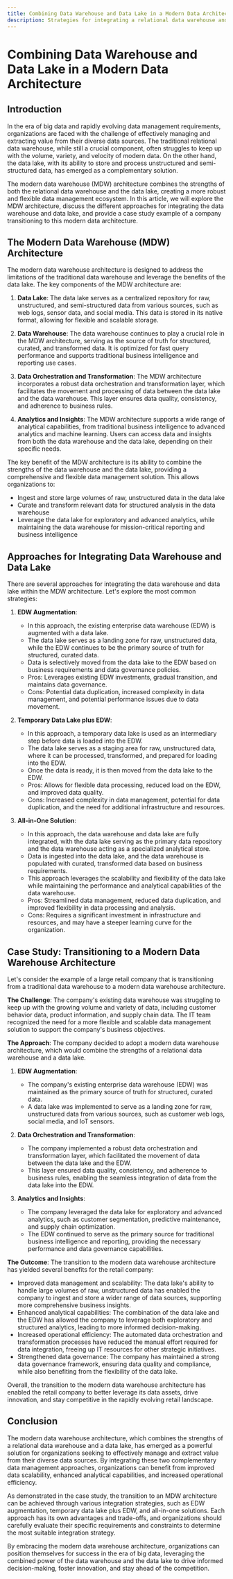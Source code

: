 ```yaml
---
title: Combining Data Warehouse and Data Lake in a Modern Data Architecture
description: Strategies for integrating a relational data warehouse and data lake
---
```


# Combining Data Warehouse and Data Lake in a Modern Data Architecture

## Introduction

In the era of big data and rapidly evolving data management requirements, organizations are faced with the challenge of effectively managing and extracting value from their diverse data sources. The traditional relational data warehouse, while still a crucial component, often struggles to keep up with the volume, variety, and velocity of modern data. On the other hand, the data lake, with its ability to store and process unstructured and semi-structured data, has emerged as a complementary solution. 

The modern data warehouse (MDW) architecture combines the strengths of both the relational data warehouse and the data lake, creating a more robust and flexible data management ecosystem. In this article, we will explore the MDW architecture, discuss the different approaches for integrating the data warehouse and data lake, and provide a case study example of a company transitioning to this modern data architecture.

## The Modern Data Warehouse (MDW) Architecture

The modern data warehouse architecture is designed to address the limitations of the traditional data warehouse and leverage the benefits of the data lake. The key components of the MDW architecture are:

1. **Data Lake**: The data lake serves as a centralized repository for raw, unstructured, and semi-structured data from various sources, such as web logs, sensor data, and social media. This data is stored in its native format, allowing for flexible and scalable storage.

2. **Data Warehouse**: The data warehouse continues to play a crucial role in the MDW architecture, serving as the source of truth for structured, curated, and transformed data. It is optimized for fast query performance and supports traditional business intelligence and reporting use cases.

3. **Data Orchestration and Transformation**: The MDW architecture incorporates a robust data orchestration and transformation layer, which facilitates the movement and processing of data between the data lake and the data warehouse. This layer ensures data quality, consistency, and adherence to business rules.

4. **Analytics and Insights**: The MDW architecture supports a wide range of analytical capabilities, from traditional business intelligence to advanced analytics and machine learning. Users can access data and insights from both the data warehouse and the data lake, depending on their specific needs.

The key benefit of the MDW architecture is its ability to combine the strengths of the data warehouse and the data lake, providing a comprehensive and flexible data management solution. This allows organizations to:

- Ingest and store large volumes of raw, unstructured data in the data lake
- Curate and transform relevant data for structured analysis in the data warehouse
- Leverage the data lake for exploratory and advanced analytics, while maintaining the data warehouse for mission-critical reporting and business intelligence

## Approaches for Integrating Data Warehouse and Data Lake

There are several approaches for integrating the data warehouse and data lake within the MDW architecture. Let's explore the most common strategies:

1. **EDW Augmentation**:
   - In this approach, the existing enterprise data warehouse (EDW) is augmented with a data lake.
   - The data lake serves as a landing zone for raw, unstructured data, while the EDW continues to be the primary source of truth for structured, curated data.
   - Data is selectively moved from the data lake to the EDW based on business requirements and data governance policies.
   - Pros: Leverages existing EDW investments, gradual transition, and maintains data governance.
   - Cons: Potential data duplication, increased complexity in data management, and potential performance issues due to data movement.

2. **Temporary Data Lake plus EDW**:
   - In this approach, a temporary data lake is used as an intermediary step before data is loaded into the EDW.
   - The data lake serves as a staging area for raw, unstructured data, where it can be processed, transformed, and prepared for loading into the EDW.
   - Once the data is ready, it is then moved from the data lake to the EDW.
   - Pros: Allows for flexible data processing, reduced load on the EDW, and improved data quality.
   - Cons: Increased complexity in data management, potential for data duplication, and the need for additional infrastructure and resources.

3. **All-in-One Solution**:
   - In this approach, the data warehouse and data lake are fully integrated, with the data lake serving as the primary data repository and the data warehouse acting as a specialized analytical store.
   - Data is ingested into the data lake, and the data warehouse is populated with curated, transformed data based on business requirements.
   - This approach leverages the scalability and flexibility of the data lake while maintaining the performance and analytical capabilities of the data warehouse.
   - Pros: Streamlined data management, reduced data duplication, and improved flexibility in data processing and analysis.
   - Cons: Requires a significant investment in infrastructure and resources, and may have a steeper learning curve for the organization.

## Case Study: Transitioning to a Modern Data Warehouse Architecture

Let's consider the example of a large retail company that is transitioning from a traditional data warehouse to a modern data warehouse architecture.

**The Challenge**:
The company's existing data warehouse was struggling to keep up with the growing volume and variety of data, including customer behavior data, product information, and supply chain data. The IT team recognized the need for a more flexible and scalable data management solution to support the company's business objectives.

**The Approach**:
The company decided to adopt a modern data warehouse architecture, which would combine the strengths of a relational data warehouse and a data lake.

1. **EDW Augmentation**:
   - The company's existing enterprise data warehouse (EDW) was maintained as the primary source of truth for structured, curated data.
   - A data lake was implemented to serve as a landing zone for raw, unstructured data from various sources, such as customer web logs, social media, and IoT sensors.

2. **Data Orchestration and Transformation**:
   - The company implemented a robust data orchestration and transformation layer, which facilitated the movement of data between the data lake and the EDW.
   - This layer ensured data quality, consistency, and adherence to business rules, enabling the seamless integration of data from the data lake into the EDW.

3. **Analytics and Insights**:
   - The company leveraged the data lake for exploratory and advanced analytics, such as customer segmentation, predictive maintenance, and supply chain optimization.
   - The EDW continued to serve as the primary source for traditional business intelligence and reporting, providing the necessary performance and data governance capabilities.

**The Outcome**:
The transition to the modern data warehouse architecture has yielded several benefits for the retail company:

- Improved data management and scalability: The data lake's ability to handle large volumes of raw, unstructured data has enabled the company to ingest and store a wider range of data sources, supporting more comprehensive business insights.
- Enhanced analytical capabilities: The combination of the data lake and the EDW has allowed the company to leverage both exploratory and structured analytics, leading to more informed decision-making.
- Increased operational efficiency: The automated data orchestration and transformation processes have reduced the manual effort required for data integration, freeing up IT resources for other strategic initiatives.
- Strengthened data governance: The company has maintained a strong data governance framework, ensuring data quality and compliance, while also benefiting from the flexibility of the data lake.

Overall, the transition to the modern data warehouse architecture has enabled the retail company to better leverage its data assets, drive innovation, and stay competitive in the rapidly evolving retail landscape.

## Conclusion

The modern data warehouse architecture, which combines the strengths of a relational data warehouse and a data lake, has emerged as a powerful solution for organizations seeking to effectively manage and extract value from their diverse data sources. By integrating these two complementary data management approaches, organizations can benefit from improved data scalability, enhanced analytical capabilities, and increased operational efficiency.

As demonstrated in the case study, the transition to an MDW architecture can be achieved through various integration strategies, such as EDW augmentation, temporary data lake plus EDW, and all-in-one solutions. Each approach has its own advantages and trade-offs, and organizations should carefully evaluate their specific requirements and constraints to determine the most suitable integration strategy.

By embracing the modern data warehouse architecture, organizations can position themselves for success in the era of big data, leveraging the combined power of the data warehouse and the data lake to drive informed decision-making, foster innovation, and stay ahead of the competition.